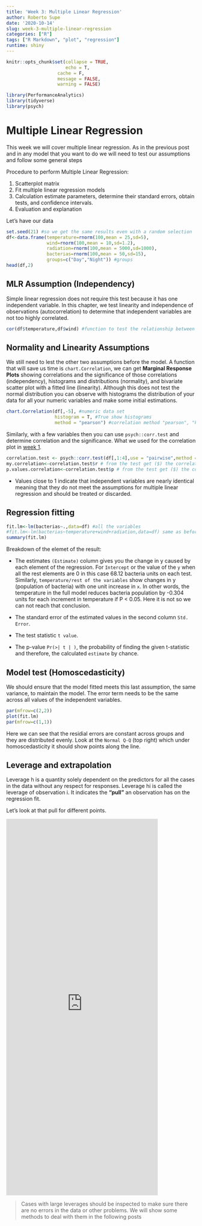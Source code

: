 ```yaml
---
title: 'Week 3: Multiple Linear Regression'
author: Roberto Supe
date: '2020-10-14'
slug: week-3-multiple-linear-regression
categories: ["R"]
tags: ["R Markdown", "plot", "regression"]
runtime: shiny
---
```

```r
knitr::opts_chunk$set(collapse = TRUE,
                      echo = T,
                   cache = F,
                   message = FALSE,
                   warning = FALSE)
```


```r
library(PerformanceAnalytics)
library(tidyverse)
library(psych)
```

# Multiple Linear Regression

This week we will cover multiple linear regression. As in the previous post and in any model that you want to do we will need to test our assumptions and follow some general steps 

Procedure to perform Multiple Linear Regression:

1. Scatterplot matrix
2. Fit multiple linear regression models
3. Calculation estimate parameters, determine their standard errors, obtain tests, and confidence intervals.
4. Evaluation and explanation

Let's have our data

```r
set.seed(21) #so we get the same results even with a random selection
df<-data.frame(temperature=rnorm(100,mean = 25,sd=5),
               wind=rnorm(100,mean = 10,sd=1.2),
               radiation=rnorm(100,mean = 5000,sd=1000),
               bacterias=rnorm(100,mean = 50,sd=15),
               groups=c("Day","Night")) #groups
head(df,2)
```


## MLR Assumption (Independency)

Simple linear regression does not require this test because it has one independent variable. In this chapter, we test linearity and independence of observations (autocorrelation) to determine that independent variables are not too highly correlated.

```r
cor(df$temperature,df$wind) #function to test the relationship between your independent variables
```

## Normality and Linearity Assumptions 

We still need to lest the other two assumptions before the model. A function that will save us time is `chart.Correlation`, we can get **Marginal Response Plots** showing correlations and the significance of those correlations (independency), histograms and distributions (normality), and bivariate scatter plot with a fitted line (linearity). Although this does not test the normal distribution you can observe with histograms the distribution of your data for all your numeric variables and make some initial estimations. 

```r
chart.Correlation(df[,-5], #numeric data set
                  histogram = T, #True show histograms
                  method = "pearson") #correlation method "pearson", "kendall", "spearman"
```

Similarly, with a few variables then you can use `psych::corr.test` and determine correlation and the significance. What we used for the correlation plot in [week 1](https://stats-bnu-2020.netlify.app/2020/09/23/stats-course-1week/).

```r
correlation.test <- psych::corr.test(df[,1:4],use = "pairwise",method = "spearman") #relationship between all your variables
my.correlation<-correlation.test$r # from the test get ($) the correlation values
p.values.correlation<-correlation.test$p # from the test get ($) the correlation p values
```

* Values close to 1 indicate that independent variables are nearly identical meaning that they do not meet the assumptions for multiple linear regression and should be treated or discarded.

## Regression fitting

```r
fit.lm<-lm(bacterias~.,data=df) #all the variables 
#fit.lm<-lm(bacterias~temperature+wind+radiation,data=df) same as before
summary(fit.lm)
```

Breakdown of the elemet of the result:

* The estimates `(Estimate)` column gives you the change in y caused by each element of the regression. For `Intercept` or the value of the `y` when all the rest elements are 0 in this case 68.12 bacteria units on each test. Similarly, `temperature/rest of the variables` show changes in y (population of bacteria) with one unit increase in `x`. In other words, the temperature in the full model reduces bacteria population by -0.304 units for each increment in temperature if P < 0.05. Here it is not so we can not reach that conclusion. 

* The standard error of the estimated values in the second column `Std. Error`.
* The test statistic `t value`.
* The p-value `Pr(>| t | )`, the probability of finding the given t-statistic and therefore, the calculated `estimate` by chance.


## Model test (Homoscedasticity)

We should ensure that the model fitted meets this last assumption, the same variance, to maintain the model. The error term needs to be the same across all values of the independent variables.

```r
par(mfrow=c(2,2))
plot(fit.lm)
par(mfrow=c(1,1))
```

Here we can see that the residial errors are constant across groups and they are distributed evenly. Look at the `Normal Q-Q` (top right) which under homoscedasticity it should show points along the line.

## Leverage and extrapolation

Leverage h is a quantity solely dependent on the predictors for all the cases in the data without any respect for responses. Leverage hi is called the leverage of observation i. It indicates the **“pull”** an observation has on the regression fit. 

Let's look at that pull for different points.

<iframe height="1000" width="80%" frameborder="no" src="https://roberto-supe.shinyapps.io/leverage_statsBNU/"> </iframe>

>Cases with large leverages should be inspected to make sure there are no errors in the data or other problems. We will show some methods to deal with them in the following posts

